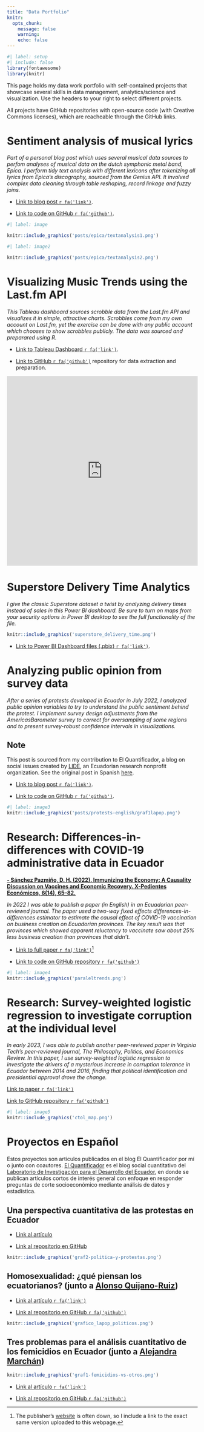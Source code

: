 ```yaml
---
title: "Data Portfolio"
knitr:
  opts_chunk: 
    message: false
    warning:
    echo: false
---
```


```r
#| label: setup
#| include: false
library(fontawesome)
library(knitr)
```

This page holds my data work portfolio with self-contained projects that showcase several skills in data management, analytics/science and visualization. Use the headers to your right to select different projects. 

All projects have GitHub repositories with open-source code (with Creative Commons licenses), which are reacheable through the GitHub links. 

# Sentiment analysis of musical lyrics

*Part of a personal blog post which uses several musical data sources to perfom analyses of musical data on the dutch symphonic metal band, Epica. I perform tidy text analysis with different lexicons after tokenizing all lyrics from Epica's discography, sourced from the Genius API. It involved complex data cleaning through table reshaping, record linkage and fuzzy joins.*

- [Link to blog post `r fa('link')`](https://daniel-ec.netlify.app/posts/epica/epica-post).

- [Link to code on GitHub `r fa('github')`](https://github.com/dsanchezp18/personal-website/blob/master/posts/epica/epica-post.qmd).


```r
#| label: image

knitr::include_graphics('posts/epica/textanalysis1.png')

```

```r
#| label: image2

knitr::include_graphics('posts/epica/textanalysis2.png')

```


# Visualizing Music Trends using the Last.fm API  

*This Tableau dashboard sources scrobble data from the Last.fm API and visualizes it in simple, attractive charts. Scrobbles come from my own account on Last.fm, yet the exercise can be done with any public account which chooses to show scrobbles publicly. The data was sourced and preparared using R. * 

- [Link to Tableau Dashboard `r fa('link')` ](https://public.tableau.com/views/VisualizingScrobblesfromLast_fm/VisualizingListeningTrends?:language=en-US&:display_count=n&:origin=viz_share_link).

- [Link to GitHub `r fa('github')`](https://github.com/dsanchezp18/last-fm-viz) repository for data extraction and preparation.

<iframe height="500" width="100%" frameborder="no" src="https://public.tableau.com/views/VisualizingScrobblesfromLast_fm/VisualizingListeningTrends?:language=en-US&:display_count=n&:origin=viz_share_link"> </iframe>

# Superstore Delivery Time Analytics

*I give the classic Superstore dataset a twist by analyzing delivery times instead of sales in this Power BI dashboard. Be sure to turn on maps from your security options in Power BI desktop to see the full functionality of the file.*

```r
knitr::include_graphics('superstore_delivery_time.png')
```
- [Link to Power BI Dashboard files (.pbix) `r fa('link')` ](https://1drv.ms/f/s!AvgWfAgB6CDJlLoOU3qGv23IWFXHGg?e=GNYNCk).

# Analyzing public opinion from survey data

*After a series of protests developed in Ecuador in July 2022, I analyzed public opinion variables to try to understand the public sentiment behind the protest. I implement survey design adjustments from the AmericasBarometer survey to correct for oversampling of some regions and to present survey-robust confidence intervals in visualizations.*

:::{.callout-note}
# Note
This post is sourced from my contribution to El Quantificador, a blog on social issues created by [LIDE](https://laboratoriolide.org/), an Ecuadorian research nonprofit organization. See the original post in Spanish [here](https://elquantificador.org/post/valores/perspectiva-cuantitativa-protestas-ecuador/). 
:::

- [Link to blog post `r fa('link')`](https://daniel-ec.netlify.app/posts/protests-english/protests).

- [Link to code on GitHub `r fa('github')`](https://github.com/dsanchezp18/personal-website/tree/master/posts/protests-english).

```r
#| label: image3
knitr::include_graphics('posts/protests-english/graf1lapop.png')
```

# Research: Differences-in-differences with COVID-19 administrative data in Ecuador

[**- Sánchez Pazmiño, D. H. (2022). Immunizing the Economy: A Causality Discussion on Vaccines and Economic Recovery. X-Pedientes Económicos, 6(14), 65–82. **](research.qmd)

*In 2022 I was able to publish a paper (in English) in an Ecuadorian peer-reviewed journal. The paper used a two-way fixed effects differences-in-differences estimator to estimate the causal effect of COVID-19 vaccination on business creation on Ecuadorian provinces. The key result was that provinces which showed apparent reluctancy to vaccinate saw about 25% less business creation than provinces that didn't.*

- [Link to full paper `r fa('link')`](files/research/immunizing-the-econ.pdf)^[The publisher's [website](https://ojs.supercias.gob.ec/index.php/X-pedientes_Economicos/article/view/103) is often down, so I include a link to the exact same version uploaded to this webpage.]

- [Link to code on GitHub repository `r fa('github')`](https://github.com/dsanchezp18/covidvax-econrecovery-paper)

```r
#| label: image4
knitr::include_graphics('paraleltrends.png')
```
# Research: Survey-weighted logistic regression to investigate corruption at the individual level

*In early 2023, I was able to publish another peer-reviewed paper in Virginia Tech's peer-reviewed journal, The Philosophy, Politics, and Economics Review. In this paper, I use survey-weighted logistic regression to investigate the drivers of a mysterious increase in corruption tolerance in Ecuador between 2014 and 2016, finding that political identification and presidential approval drove the change.*

[Link to paper `r fa('link')`](https://pressbooks.lib.vt.edu/pper/chapter/article-5/)

[Link to GitHub repository `r fa('github')`](https://github.com/dsanchezp18/hbc-v2)

```r
#| label: image5
knitr::include_graphics('ctol_map.png')
```

# Proyectos en Español

Estos proyectos son artículos publicados en el blog El Quantificador por mí o junto con coautores. [El Quantificador](https://elquantificador.org/) es el blog social cuantitativo del [Laboratorio de Investigación para el Desarrollo del Ecuador](https://laboratoriolide.org/), en donde se publican artículos cortos de interés general con enfoque en responder preguntas de corte socioeconómico mediante análisis de datos y estadística. 

## Una perspectiva cuantitativa de las protestas en Ecuador

- [Link al artículo](https://elquantificador.org/post/valores/perspectiva-cuantitativa-protestas-ecuador/)

- [Link al repositorio en GitHub](https://github.com/dsanchezp18/protests-article)

```r
knitr::include_graphics('graf2-politica-y-protestas.png')
```

## Homosexualidad: ¿qué piensan los ecuatorianos? (junto a [Alonso Quijano-Ruiz](https://laboratoriolide.org/investigadores/alonso-quijano-ruiz/))

- [Link al artículo `r fa('link')`](https://elquantificador.org/post/valores/2023-07-02-homosexualidad-qu-piensan-los-ecuatorianos/)

- [Link al repositorio en GitHub `r fa('github')`](https://github.com/elquantificador/homosexualidad-ecu-percepciones)

```r
knitr::include_graphics('grafico_lapop_politicos.png')
```

## Tres problemas para el análisis cuantitativo de los femicidios en Ecuador (junto a [Alejandra Marchán](https://sites.google.com/view/amarchan98/home))

```r
knitr::include_graphics('graf1-femicidios-vs-otros.png')
```

- [Link al artículo `r fa('link')`](https://elquantificador.org/post/valores/2023-03-07-tres-problemas-para-el-an-lisis-cuantitativo-de-los-femicidios-en-ecuador/)

- [Link al repositorio en GitHub `r fa('github')`](https://github.com/elquantificador/tres-problemas)